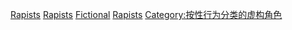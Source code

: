[[Category:虛構罪犯|Rapists]]
[[Category:強姦題材作品|Rapists]]
[[Category:強姦犯|Fictional]]
[[Category:各行為特質虛構角色|Rapists]]
[[Category:按性行为分类的虚构角色|Category:按性行为分类的虚构角色]]